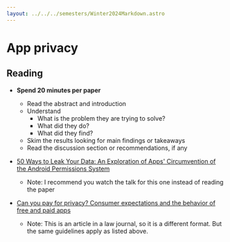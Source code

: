 ```yaml
---
layout: ../../../semesters/Winter2024Markdown.astro
---
```


# App privacy

## Reading

- **Spend 20 minutes per paper**

  - Read the abstract and introduction
  - Understand
    - What is the problem they are trying to solve?
    - What did they do?
    - What did they find?
  - Skim the results looking for main findings or takeaways
  - Read the discussion section or recommendations, if any

- [50 Ways to Leak Your Data: An Exploration of Apps' Circumvention of the Android Permissions System](https://www.usenix.org/conference/usenixsecurity19/presentation/reardon)

  - Note: I recommend you watch the talk for this one instead of reading the
    paper

- [Can you pay for privacy? Consumer expectations and the behavior of free and paid apps](https://btlj.org/data/articles2020/35_1/07_Bamberger_WEB.pdf)
  - Note: This is an article in a law journal, so it is a different format. But
    the same guidelines apply as listed above.
